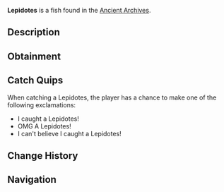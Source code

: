 {{FishInfobox
|image          = Lepidotes.png
|rarity         = Mythical
|sea            = First Sea
|location       = [[Ancient Archives]]
|sublocation    = 
|sources        = Fishing Rod
|radar_location = 
|xp             = 500
|weather        = 
|time           = Night
|season         = 
|bait           = Deep Coral
|base_weight    = 200
|base_value     = 1800
|weight_range   = 110
|base_chance    = 0.03
|base_resil     = 20
}}
'''Lepidotes''' is a {{Rarity|Mythical}} fish found in the [[Ancient Archives]].

== Description ==
{{Description|Lepidotes is an extinct fish from the Mesozoic era. Known for its large, heavily armored body and prominent fin structure, it was a significant predator in ancient oceans.|Bestiary Entry}}

== Obtainment ==
{{Description|Found in the dark waters of the Archives...|Bestiary Hint}}
{{Fish Availability|
Ancient Archives
|top_rods      = 
Leviathan's Fang Rod\152354.66\278058.92;
Free Spirit Rod\145297.76\270349.48;
Trident Rod\142098.96\264397.59;
No-Life Rod\102917.96\197778.07;
Azure Of Lagoon\102542.91\198083.27;
Resourceful Rod\72783.01\139892.01;
Destiny Rod\77267.86\137591.61;
Heaven's Rod\80842.3\145161.67;
Firefly Rod\78443.47\158595.99;
Auric Rod\69314\157050.12;
Crystalized Rod\65614.53\156344.8;
Seraphic Rod\89921\161969.66;
Ethereal Prism Rod\89555.87\158365.31;
Challenger's Rod\87525.92\162771.62;
Rod Of The Forgotten Fang\87163.26\158716.61;
Zeus Rod\80366.69\152092.22;
Verdant Shear Rod\79800.42\152199.57;
Rod Of The Depths\78778.64\144108.76;
Depthseeker Rod\78206.4\159448.47;
Rod Of The Exalted One\77920.42\143303.91;
Blazebringer Rod\76723.14\145365.06;
Avalanche Rod\72754.24\149006.86;
Volcanic Rod\70058.66\137892.13;
Steady Rod\26727.36\75048.9
|recommended   = Trident Rod
}}

== Catch Quips ==
When catching a Lepidotes, the player has a chance to make one of the following exclamations:
* I caught a Lepidotes!
* OMG A Lepidotes!
* I can't believe I caught a Lepidotes!

== Change History ==
{{Change History|{{subst:Current Version}}}}

== Navigation ==
{{Fish Navbox|Ancient Archives}}